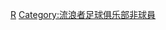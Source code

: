 {{Catnav|頁面分類|...|足球教练|足球教练 (按球队)|蘇格蘭球會領隊}}
{{Catnav|頁面分類|...|英國足球|蘇格蘭足球|蘇格蘭球會領隊}}

[[Category:蘇格蘭球會領隊|R]]
[[Category:流浪者足球俱乐部非球員|Category:流浪者足球俱乐部非球員]]